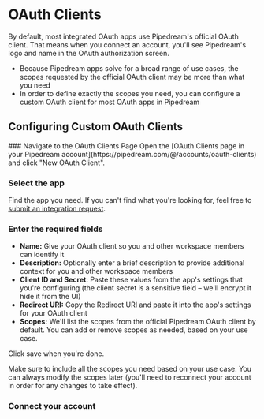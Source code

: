 
# OAuth Clients
By default, most integrated OAuth apps use Pipedream's official OAuth client. That means when you connect an account, you'll see Pipedream's logo and name in the OAuth authorization screen.
- Because Pipedream apps solve for a broad range of use cases, the scopes requested by the official OAuth client may be more than what you need
- In order to define exactly the scopes you need, you can configure a custom OAuth client for most OAuth apps in Pipedream

## Configuring Custom OAuth Clients

<Steps>
### Navigate to the OAuth Clients Page
Open the [OAuth Clients page in your Pipedream account](https://pipedream.com/@/accounts/oauth-clients) and click "New OAuth Client".

### Select the app
Find the app you need. If you can't find what you're looking for, feel free to [submit an integration request](https://pipedream.com/support).

### Enter the required fields
- **Name:** Give your OAuth client so you and other workspace members can identify it
- **Description:** Optionally enter a brief description to provide additional context for you and other workspace members
- **Client ID and Secret**: Paste these values from the app's settings that you're configuring (the client secret is a sensitive field – we'll encrypt it hide it from the UI)
- **Redirect URI:** Copy the Redirect URI and paste it into the app's settings for your OAuth client
- **Scopes:** We'll list the scopes from the official Pipedream OAuth client by default. You can add or remove scopes as needed, based on your use case.

Click save when you're done.

<Callout type="warning">
Make sure to include all the scopes you need based on your use case. You can always modify the scopes later (you'll need to reconnect your account in order for any changes to take effect).
</Callout>

### Connect your account
</Steps>
